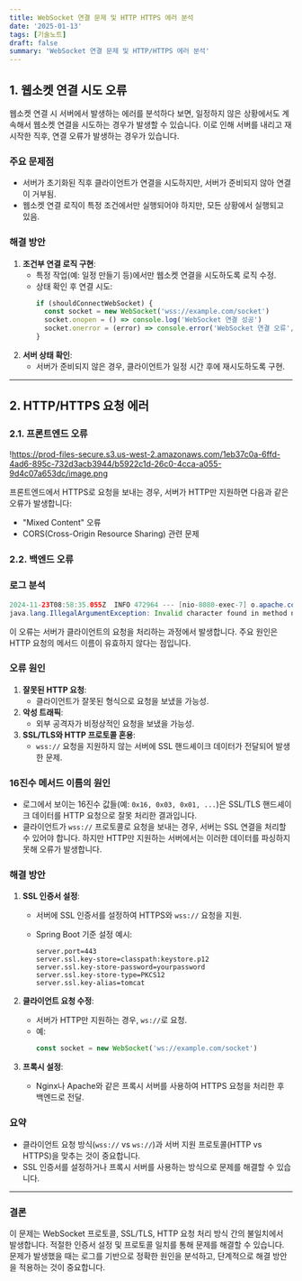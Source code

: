 ```yaml
---
title: WebSocket 연결 문제 및 HTTP HTTPS 에러 분석
date: '2025-01-13'
tags: [기술노트]
draft: false
summary: 'WebSocket 연결 문제 및 HTTP/HTTPS 에러 분석'
---
```


## 1. 웹소켓 연결 시도 오류

웹소켓 연결 시 서버에서 발생하는 에러를 분석하다 보면, 일정하지 않은 상황에서도 계속해서 웹소켓 연결을 시도하는 경우가 발생할 수 있습니다. 이로 인해 서버를 내리고 재시작한 직후, 연결 오류가 발생하는 경우가 있습니다.

### 주요 문제점

- 서버가 초기화된 직후 클라이언트가 연결을 시도하지만, 서버가 준비되지 않아 연결이 거부됨.
- 웹소켓 연결 로직이 특정 조건에서만 실행되어야 하지만, 모든 상황에서 실행되고 있음.

### 해결 방안

1. **조건부 연결 로직 구현**:
   - 특정 작업(예: 일정 만들기 등)에서만 웹소켓 연결을 시도하도록 로직 수정.
   - 상태 확인 후 연결 시도:
     ```jsx
     if (shouldConnectWebSocket) {
       const socket = new WebSocket('wss://example.com/socket')
       socket.onopen = () => console.log('WebSocket 연결 성공')
       socket.onerror = (error) => console.error('WebSocket 연결 오류', error)
     }
     ```
2. **서버 상태 확인**:
   - 서버가 준비되지 않은 경우, 클라이언트가 일정 시간 후에 재시도하도록 구현.

---

## 2. HTTP/HTTPS 요청 에러

### 2.1. 프론트엔드 오류

!https://prod-files-secure.s3.us-west-2.amazonaws.com/1eb37c0a-6ffd-4ad6-895c-732d3acb3944/b5922c1d-26c0-4cca-a055-9d4c07a653dc/image.png

프론트엔드에서 HTTPS로 요청을 보내는 경우, 서버가 HTTP만 지원하면 다음과 같은 오류가 발생합니다:

- "Mixed Content" 오류
- CORS(Cross-Origin Resource Sharing) 관련 문제

### 2.2. 백엔드 오류

### 로그 분석

```java
2024-11-23T08:58:35.055Z  INFO 472964 --- [nio-8080-exec-7] o.apache.coyote.http11.Http11Processor   : Error parsing HTTP request header
java.lang.IllegalArgumentException: Invalid character found in method name [...]. HTTP method names must be tokens

```

이 오류는 서버가 클라이언트의 요청을 처리하는 과정에서 발생합니다. 주요 원인은 HTTP 요청의 메서드 이름이 유효하지 않다는 점입니다.

### 오류 원인

1. **잘못된 HTTP 요청**:
   - 클라이언트가 잘못된 형식으로 요청을 보냈을 가능성.
2. **악성 트래픽**:
   - 외부 공격자가 비정상적인 요청을 보냈을 가능성.
3. **SSL/TLS와 HTTP 프로토콜 혼용**:
   - `wss://` 요청을 지원하지 않는 서버에 SSL 핸드셰이크 데이터가 전달되어 발생한 문제.

### 16진수 메서드 이름의 원인

- 로그에서 보이는 16진수 값들(예: `0x16, 0x03, 0x01, ...`)은 SSL/TLS 핸드셰이크 데이터를 HTTP 요청으로 잘못 처리한 결과입니다.
- 클라이언트가 `wss://` 프로토콜로 요청을 보내는 경우, 서버는 SSL 연결을 처리할 수 있어야 합니다. 하지만 HTTP만 지원하는 서버에서는 이러한 데이터를 파싱하지 못해 오류가 발생합니다.

### 해결 방안

1. **SSL 인증서 설정**:

   - 서버에 SSL 인증서를 설정하여 HTTPS와 `wss://` 요청을 지원.
   - Spring Boot 기준 설정 예시:

     ```
     server.port=443
     server.ssl.key-store=classpath:keystore.p12
     server.ssl.key-store-password=yourpassword
     server.ssl.key-store-type=PKCS12
     server.ssl.key-alias=tomcat

     ```

2. **클라이언트 요청 수정**:
   - 서버가 HTTP만 지원하는 경우, `ws://`로 요청.
   - 예:
     ```jsx
     const socket = new WebSocket('ws://example.com/socket')
     ```
3. **프록시 설정**:
   - Nginx나 Apache와 같은 프록시 서버를 사용하여 HTTPS 요청을 처리한 후 백엔드로 전달.

### 요약

- 클라이언트 요청 방식(`wss://` vs `ws://`)과 서버 지원 프로토콜(HTTP vs HTTPS)을 맞추는 것이 중요합니다.
- SSL 인증서를 설정하거나 프록시 서버를 사용하는 방식으로 문제를 해결할 수 있습니다.

---

### 결론

이 문제는 WebSocket 프로토콜, SSL/TLS, HTTP 요청 처리 방식 간의 불일치에서 발생합니다. 적절한 인증서 설정 및 프로토콜 일치를 통해 문제를 해결할 수 있습니다. 문제가 발생했을 때는 로그를 기반으로 정확한 원인을 분석하고, 단계적으로 해결 방안을 적용하는 것이 중요합니다.
